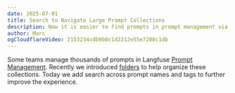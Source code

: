 ```yaml
---
date: 2025-07-01
title: Search to Navigate Large Prompt Collections
description: Now it is easier to find prompts in prompt management via the new search bar
author: Marc
ogCloudflareVideo: 2153234cdb9b6c1d2212e55e7208c1db
---
```



<ChangelogHeader />

Some teams manage thousands of prompts in Langfuse [Prompt Management](/docs/prompt-management/get-started). Recently we introduced [folders](/docs/prompt-management/features/folders) to help organize these collections. Today we add search across prompt names and tags to further improve the experience.
